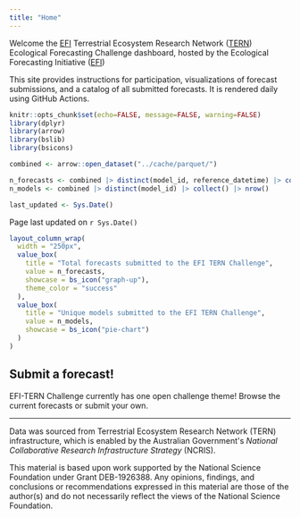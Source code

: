 ```yaml
---
title: "Home"
---
```


Welcome the [EFI](https://ecoforecast.org) Terrestrial Ecosystem Research Network ([TERN](https://www.tern.org.au)) Ecological Forecasting Challenge dashboard, hosted by the Ecological Forecasting Initiative ([EFI](https://ecoforecast.org))

This site provides instructions for participation, visualizations of forecast submissions, and a catalog of all submitted forecasts. It is rendered daily using GitHub Actions.

```r
knitr::opts_chunk$set(echo=FALSE, message=FALSE, warning=FALSE)
library(dplyr)
library(arrow)
library(bslib)
library(bsicons)
```

```r
combined <- arrow::open_dataset("../cache/parquet/")

n_forecasts <- combined |> distinct(model_id, reference_datetime) |> collect() |> nrow()
n_models <- combined |> distinct(model_id) |> collect() |> nrow()

last_updated <- Sys.Date()

```

Page last updated on `r Sys.Date()`

```r

layout_column_wrap(
  width = "250px",
  value_box(
    title = "Total forecasts submitted to the EFI TERN Challenge", 
    value = n_forecasts,
    showcase = bs_icon("graph-up"),
    theme_color = "success" 
  ),
  value_box(
    title = "Unique models submitted to the EFI TERN Challenge", 
    value = n_models,
    showcase = bs_icon("pie-chart")
  )
)

```

## Submit a forecast!

EFI-TERN Challenge currently has one open challenge theme! Browse the current forecasts or submit your own.

------------------------------------------------------------------------

Data was sourced from Terrestrial Ecosystem Research Network (TERN) infrastructure, which is enabled by the Australian Government\'s *National Collaborative Research Infrastructure Strategy* (NCRIS).

This material is based upon work supported by the National Science Foundation under Grant DEB-1926388. Any opinions, findings, and conclusions or recommendations expressed in this material are those of the author(s) and do not necessarily reflect the views of the National Science Foundation.

